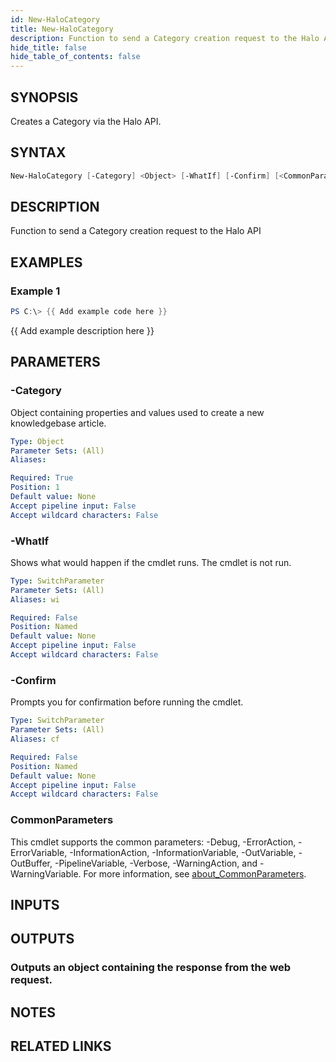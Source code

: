 ```yaml
---
id: New-HaloCategory
title: New-HaloCategory
description: Function to send a Category creation request to the Halo API
hide_title: false
hide_table_of_contents: false
---
```


## SYNOPSIS

Creates a Category via the Halo API.

## SYNTAX

```powershell
New-HaloCategory [-Category] <Object> [-WhatIf] [-Confirm] [<CommonParameters>]
```

## DESCRIPTION

Function to send a Category creation request to the Halo API

## EXAMPLES

### Example 1

```powershell
PS C:\> {{ Add example code here }}
```

{{ Add example description here }}

## PARAMETERS

### -Category

Object containing properties and values used to create a new knowledgebase article.

```yaml
Type: Object
Parameter Sets: (All)
Aliases:

Required: True
Position: 1
Default value: None
Accept pipeline input: False
Accept wildcard characters: False
```

### -WhatIf

Shows what would happen if the cmdlet runs.
The cmdlet is not run.

```yaml
Type: SwitchParameter
Parameter Sets: (All)
Aliases: wi

Required: False
Position: Named
Default value: None
Accept pipeline input: False
Accept wildcard characters: False
```

### -Confirm

Prompts you for confirmation before running the cmdlet.

```yaml
Type: SwitchParameter
Parameter Sets: (All)
Aliases: cf

Required: False
Position: Named
Default value: None
Accept pipeline input: False
Accept wildcard characters: False
```

### CommonParameters

This cmdlet supports the common parameters: -Debug, -ErrorAction, -ErrorVariable, -InformationAction, -InformationVariable, -OutVariable, -OutBuffer, -PipelineVariable, -Verbose, -WarningAction, and -WarningVariable. For more information, see [about_CommonParameters](http://go.microsoft.com/fwlink/?LinkID=113216).

## INPUTS

## OUTPUTS

### Outputs an object containing the response from the web request.

## NOTES

## RELATED LINKS
